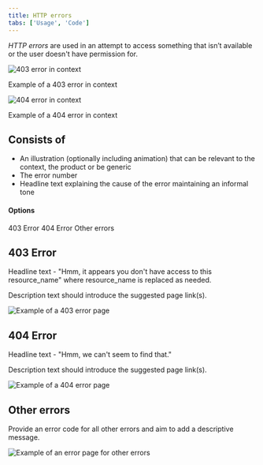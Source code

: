 ```yaml
---
title: HTTP errors
tabs: ['Usage', 'Code']
---
```


<PageDescription>

  _HTTP errors_ are used in an attempt to access something that isn’t available or the user doesn't have permission for.

</PageDescription>

![403 error in context](/images/403.png)
<Caption>Example of a 403 error in context</Caption>

![404 error in context](/images/404.png)
<Caption>Example of a 404 error in context</Caption>


## Consists of

- An illustration (optionally including animation) that can be relevant to the context, the product or be generic
- The error number
- Headline text explaining the cause of the error maintaining an informal tone

#### Options

<AnchorLinks>
  <AnchorLink>403 Error</AnchorLink>
  <AnchorLink>404 Error</AnchorLink>
  <AnchorLink>Other errors</AnchorLink>
</AnchorLinks>

## 403 Error

Headline text - "Hmm, it appears you don't have access to this resource_name" where resource_name is replaced as needed.

Description text should introduce the suggested page link(s).   

<Row>
 <Column colLg={8}>

![Example of a 403 error page](images/1.png)

 </Column>
</Row>

## 404 Error

Headline text - "Hmm, we can't seem to find that."

Description text should introduce the suggested page link(s).   

<Row>
 <Column colLg={8}>

![Example of a 404 error page](images/2.png)

 </Column>
</Row>

## Other errors

Provide an error code for all other errors and aim to add a descriptive message.

<Row>
 <Column colLg={8}>

![Example of an error page for other errors](images/3.png)

 </Column>
</Row>
